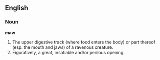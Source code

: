 ==English==

===Noun===

'''maw'''

# The upper digestive track (where food enters the body) or part thereof (esp. the mouth and jaws) of a ravenous creature.
# Figuratively, a great, insatiable and/or perilous opening.